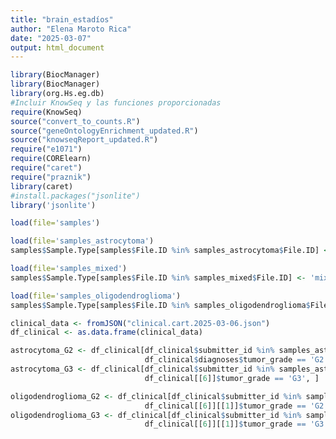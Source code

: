 ```yaml
---
title: "brain_estadíos"
author: "Elena Maroto Rica"
date: "2025-03-07"
output: html_document
---
```


```r
library(BiocManager)
library(BiocManager)
library(org.Hs.eg.db)
#Incluir KnowSeq y las funciones proporcionadas 
require(KnowSeq)
source("convert_to_counts.R")
source("geneOntologyEnrichment_updated.R")
source("knowseqReport_updated.R")
require("e1071")
require(CORElearn)
require("caret")
require("praznik")
library(caret)
#install.packages("jsonlite")
library('jsonlite')
```

```r
load(file='samples')

load(file='samples_astrocytoma')
samples$Sample.Type[samples$File.ID %in% samples_astrocytoma$File.ID] <- 'astrocytoma'

load(file='samples_mixed')
samples$Sample.Type[samples$File.ID %in% samples_mixed$File.ID] <- 'mixed_glioma'

load(file='samples_oligodendroglioma')
samples$Sample.Type[samples$File.ID %in% samples_oligodendroglioma$File.ID] <- 'oligodendroglioma'
```

```r
clinical_data <- fromJSON("clinical.cart.2025-03-06.json")
df_clinical <- as.data.frame(clinical_data)
```

```r
astrocytoma_G2 <- df_clinical[df_clinical$submitter_id %in% samples_astrocytoma$Case.ID & 
                              df_clinical$diagnoses$tumor_grade == 'G2', ]
astrocytoma_G3 <- df_clinical[df_clinical$submitter_id %in% samples_astrocytoma$Case.ID & 
                              df_clinical[[6]]$tumor_grade == 'G3', ]

oligodendroglioma_G2 <- df_clinical[df_clinical$submitter_id %in% samples_oligodendroglioma$Case.ID & 
                              df_clinical[[6]][[1]]$tumor_grade == 'G2', ]
oligodendroglioma_G3 <- df_clinical[df_clinical$submitter_id %in% samples_oligodendroglioma$Case.ID & 
                              df_clinical[[6]][[1]]$tumor_grade == 'G3', ]
```

